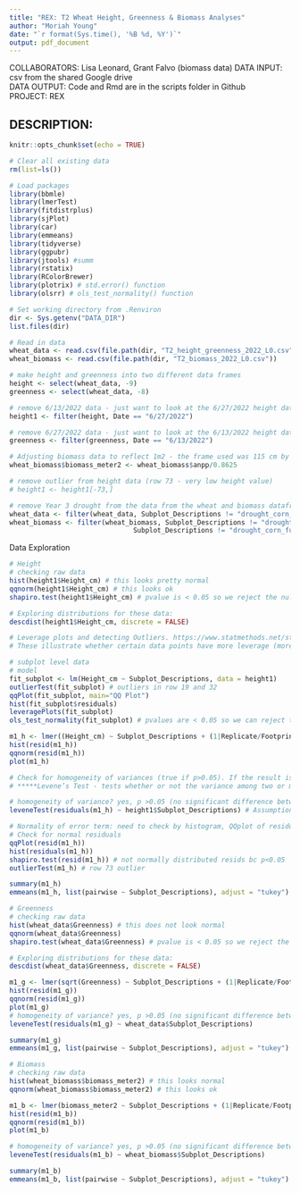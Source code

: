 ```yaml
---
title: "REX: T2 Wheat Height, Greenness & Biomass Analyses"
author: "Moriah Young"
date: "`r format(Sys.time(), '%B %d, %Y')`"
output: pdf_document
---
```


COLLABORATORS: Lisa Leonard, Grant Falvo (biomass data)
DATA INPUT:  csv from the shared Google drive  
DATA OUTPUT: Code and Rmd are in the scripts folder in Github  
PROJECT: REX  

DESCRIPTION:
- 

```r
knitr::opts_chunk$set(echo = TRUE)
```

```r
# Clear all existing data
rm(list=ls())

# Load packages
library(bbmle)
library(lmerTest)
library(fitdistrplus)
library(sjPlot)
library(car)
library(emmeans)
library(tidyverse)
library(ggpubr)
library(jtools) #summ 
library(rstatix)
library(RColorBrewer)
library(plotrix) # std.error() function
library(olsrr) # ols_test_normality() function

# Set working directory from .Renviron
dir <- Sys.getenv("DATA_DIR")
list.files(dir)

# Read in data
wheat_data <- read.csv(file.path(dir, "T2_height_greenness_2022_L0.csv"))
wheat_biomass <- read.csv(file.path(dir, "T2_biomass_2022_L0.csv"))

# make height and greenness into two different data frames
height <- select(wheat_data, -9)
greenness <- select(wheat_data, -8)

# remove 6/13/2022 data - just want to look at the 6/27/2022 height data
height1 <- filter(height, Date == "6/27/2022")

# remove 6/27/2022 data - just want to look at the 6/13/2022 height data
greenness <- filter(greenness, Date == "6/13/2022") 

# Adjusting biomass data to reflect 1m2 - the frame used was 115 cm by 75 cm, which is 0.8625m2 in area
wheat_biomass$biomass_meter2 <- wheat_biomass$anpp/0.8625

# remove outlier from height data (row 73 - very low height value)
# height1 <- height1[-73,]

# remove Year 3 drought from the data from the wheat and biomass dataframes
wheat_data <- filter(wheat_data, Subplot_Descriptions != "drought_corn_control")
wheat_biomass <- filter(wheat_biomass, Subplot_Descriptions != "drought_corn_control" & 
                               Subplot_Descriptions != "drought_corn_fungicide")

```

Data Exploration
```r
# Height
# checking raw data
hist(height1$Height_cm) # this looks pretty normal
qqnorm(height1$Height_cm) # this looks ok
shapiro.test(height1$Height_cm) # pvalue is < 0.05 so we reject the null hypothesis that the data is normal (aka not normally distributed)

# Exploring distributions for these data:
descdist(height1$Height_cm, discrete = FALSE)

# Leverage plots and detecting Outliers. https://www.statmethods.net/stats/rdiagnostics.html
# These illustrate whether certain data points have more leverage (more influence), and thus could be outliers. It's a way of detecting outliers. Leverage plots can help identify whether a point has high or low influence, based on its leverage and residual and determining model fit with and without the point in question. Ultimately you decide whether the points are outliers or not, based on the knowledge of the system and how much it changes the model when included vs. excluded from the data used to fit the model. Here is a good overview of the combination of leverage and residual: scroll down to sections beginning at "13.3 Unusual Observations": https://daviddalpiaz.github.io/appliedstats/model-diagnostics.html

# subplot level data
# model
fit_subplot <- lm(Height_cm ~ Subplot_Descriptions, data = height1)
outlierTest(fit_subplot) # outliers in row 19 and 32
qqPlot(fit_subplot, main="QQ Plot") 
hist(fit_subplot$residuals)
leveragePlots(fit_subplot)
ols_test_normality(fit_subplot) # pvalues are < 0.05 so we can reject the null that the errors are not normally distributed - see for further explanation: https://rforpoliticalscience.com/2020/10/22/check-linear-regression-residuals-are-normally-distributed-with-olsrr-package-in-r/

m1_h <- lmer((Height_cm) ~ Subplot_Descriptions + (1|Replicate/Footprint), data = height1, REML=F)
hist(resid(m1_h))
qqnorm(resid(m1_h))
plot(m1_h)

# Check for homogeneity of variances (true if p>0.05). If the result is not significant, the assumption of equal variances (homoscedasticity) is met (no significant difference between the group variances).
# *****Levene’s Test - tests whether or not the variance among two or more groups is equal - If the p-value is less than our chosen significance level, we can reject the null hypothesis and conclude that we have enough evidence to state that the variance among the groups is not equal (which we want).

# homogeneity of variance? yes, p >0.05 (no significant difference between the group variances)
leveneTest(residuals(m1_h) ~ height1$Subplot_Descriptions) # Assumption met

# Normality of error term: need to check by histogram, QQplot of residuals, could do Kolmogorov-Smirnov test.
# Check for normal residuals
qqPlot(resid(m1_h))
hist(residuals(m1_h))
shapiro.test(resid(m1_h)) # not normally distributed resids bc p<0.05
outlierTest(m1_h) # row 73 outlier

summary(m1_h)
emmeans(m1_h, list(pairwise ~ Subplot_Descriptions), adjust = "tukey")
```
```r
# Greenness
# checking raw data
hist(wheat_data$Greenness) # this does not look normal
qqnorm(wheat_data$Greenness) 
shapiro.test(wheat_data$Greenness) # pvalue is < 0.05 so we reject the null hypothesis that the data is normal (aka not normally distributed)

# Exploring distributions for these data:
descdist(wheat_data$Greenness, discrete = FALSE)

m1_g <- lmer(sqrt(Greenness) ~ Subplot_Descriptions + (1|Replicate/Footprint), data = wheat_data, REML=F)
hist(resid(m1_g))
qqnorm(resid(m1_g))
plot(m1_g)
# homogeneity of variance? yes, p >0.05 (no significant difference between the group variances)
leveneTest(residuals(m1_g) ~ wheat_data$Subplot_Descriptions)

summary(m1_g)
emmeans(m1_g, list(pairwise ~ Subplot_Descriptions), adjust = "tukey")
```

```r
# Biomass
# checking raw data
hist(wheat_biomass$biomass_meter2) # this looks normal
qqnorm(wheat_biomass$biomass_meter2) # this looks ok

m1_b <- lmer(biomass_meter2 ~ Subplot_Descriptions + (1|Replicate/Footprint), data = wheat_biomass, REML=F)
hist(resid(m1_b))
qqnorm(resid(m1_b))
plot(m1_b)

# homogeneity of variance? yes, p >0.05 (no significant difference between the group variances)
leveneTest(residuals(m1_b) ~ wheat_biomass$Subplot_Descriptions)

summary(m1_b)
emmeans(m1_b, list(pairwise ~ Subplot_Descriptions), adjust = "tukey")
```

